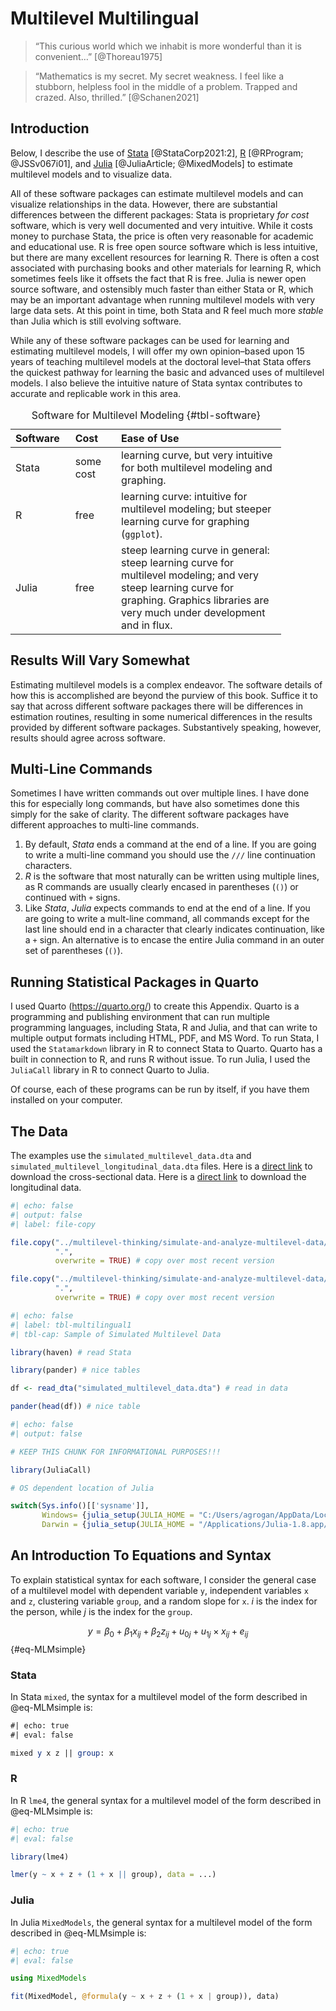 # Multilevel Multilingual

> "This curious world which we inhabit is more wonderful than it is convenient..." [@Thoreau1975]

> "Mathematics is my secret. My secret weakness. I feel like a stubborn, helpless fool in the middle of a problem. Trapped and crazed. Also, thrilled." [@Schanen2021]

## Introduction

Below, I describe the use of [Stata](https://www.stata.com/) [@StataCorp2021:2], [R](https://www.r-project.org/) [@RProgram; @JSSv067i01], and [Julia](https://www.julialang.org/) [@JuliaArticle; @MixedModels] to estimate multilevel models and to visualize data. 

All of these software packages can estimate multilevel models and can visualize relationships in the data. However, there are substantial differences between the different packages: Stata is proprietary *for cost* software, which is very well documented and very intuitive. While it costs money to purchase Stata, the price is often very reasonable for academic and educational use. R is free open source software which is less intuitive, but there are many excellent resources for learning R. There is often a cost associated with purchasing books and other materials for learning R, which sometimes feels like it offsets the fact that R is free. Julia is newer open source software, and ostensibly much faster than either Stata or R, which may be an important advantage when running multilevel models with very large data sets. At this point in time, both Stata and R feel much more *stable* than Julia which is still evolving software.

While any of these software packages can be used for learning and estimating multilevel models, I will offer my own opinion--based upon 15 years of teaching multilevel models at the doctoral level--that Stata offers the quickest pathway for learning the basic and advanced uses of multilevel models. I also believe the intuitive nature of Stata syntax contributes to accurate and replicable work in this area.

-------------------------------------------------------------
Software    Cost       Ease of Use
----------- ---------- --------------------------------------
Stata       some cost  learning curve, but very intuitive
                       for both multilevel modeling and
                       graphing.

R           free       learning curve: intuitive for 
                       multilevel modeling; but steeper
                       learning curve for graphing (`ggplot`).

Julia       free       steep learning curve in general: 
                       steep learning curve
                       for multilevel modeling; and very steep
                       learning curve for graphing. Graphics
                       libraries are very much under development
                       and in flux.
-------------------------------------------------------------

: Software for Multilevel Modeling {#tbl-software}

::: {.callout-tip}
## Results Will Vary Somewhat

Estimating multilevel models is a complex endeavor. The software details of how this is accomplished are beyond the purview of this book. Suffice it to say that across different software packages there will be differences in estimation routines, resulting in some numerical differences in the results provided by different software packages. Substantively speaking, however, results should agree across software. 
:::

::: {.callout-tip}
## Multi-Line Commands

Sometimes I have written commands out over multiple lines. I have done this for especially long commands, but have also sometimes done this simply for the sake of clarity. The different software packages have different approaches to multi-line commands.

1. By default, *Stata* ends a command at the end of a line. If you are going to write a multi-line command you should use the `///` line continuation characters.
2. *R* is the software that most naturally can be written using multiple lines, as R commands are usually clearly encased in parentheses (`()`) or continued with `+` signs.
3. Like *Stata*, *Julia* expects commands to end at the end of a line. If you are going to write a mult-line command, all commands except for the last line should end in a character that clearly indicates continuation, like a `+` sign. An alternative is to encase the entire Julia command in an outer set of parentheses (`()`).
:::

::: {.callout-tip}
## Running Statistical Packages in Quarto

I used Quarto ([https://quarto.org/](https://quarto.org/)) to create this Appendix. Quarto is a programming and publishing environment that can run multiple programming languages, including Stata, R and Julia, and that can write to multiple output formats including HTML, PDF, and MS Word. To run Stata, I used the `Statamarkdown` library in R to connect Stata to Quarto. Quarto has a built in connection to R, and runs R without issue. To run Julia, I used the `JuliaCall` library in R to connect Quarto to Julia.

Of course, each of these programs can be run by itself, if you have them installed on your computer.
:::

## The Data {#sec-data}

The examples use the `simulated_multilevel_data.dta` and `simulated_multilevel_longitudinal_data.dta` files. Here is a [direct link](https://github.com/agrogan1/multilevel-multilingual/raw/main/simulated_multilevel_data.dta) to download the cross-sectional data. Here is a [direct link](https://github.com/agrogan1/multilevel-multilingual/raw/main/simulated_multilevel_longitudinal_data.dta) to download the longitudinal data.

```r
#| echo: false
#| output: false
#| label: file-copy

file.copy("../multilevel-thinking/simulate-and-analyze-multilevel-data/simulated_multilevel_data.dta", 
          ".",
          overwrite = TRUE) # copy over most recent version

file.copy("../multilevel-thinking/simulate-and-analyze-multilevel-data/simulated_multilevel_longitudinal_data.dta", 
          ".",
          overwrite = TRUE) # copy over most recent version

```

```r
#| echo: false
#| label: tbl-multilingual1
#| tbl-cap: Sample of Simulated Multilevel Data

library(haven) # read Stata

library(pander) # nice tables

df <- read_dta("simulated_multilevel_data.dta") # read in data

pander(head(df)) # nice table

```

```r
#| echo: false
#| output: false

# KEEP THIS CHUNK FOR INFORMATIONAL PURPOSES!!!

library(JuliaCall)

# OS dependent location of Julia

switch(Sys.info()[['sysname']],
       Windows= {julia_setup(JULIA_HOME = "C:/Users/agrogan/AppData/Local/Programs/Julia-1.10.2/bin/")},
       Darwin = {julia_setup(JULIA_HOME = "/Applications/Julia-1.8.app/Contents/Resources/julia/bin")})

```

## An Introduction To Equations and Syntax {#sec-syntax}

To explain statistical syntax for each software, I consider the general case of a multilevel model with dependent variable `y`, independent variables `x` and `z`, clustering variable `group`, and a random slope for `x`. *i* is the index for the person, while *j* is the index for the `group`.

$$y = \beta_0 + \beta_1 x_{ij} + \beta_2 z_{ij} + u_{0j} + u_{1j} \times x_{ij} + e_{ij}$$ {#eq-MLMsimple}

::: {.panel-tabset group="language"}

### Stata

In Stata `mixed`, the syntax for a multilevel model of the form described in @eq-MLMsimple is:

```stata
#| echo: true
#| eval: false

mixed y x z || group: x

```

### R

In R `lme4`, the general syntax for a multilevel model of the form described in @eq-MLMsimple is:

```r
#| echo: true
#| eval: false

library(lme4)

lmer(y ~ x + z + (1 + x || group), data = ...)

```

### Julia

In Julia `MixedModels`, the general syntax for a multilevel model of the form described in @eq-MLMsimple is:

```julia
#| echo: true
#| eval: false

using MixedModels

fit(MixedModel, @formula(y ~ x + z + (1 + x | group)), data)

```

:::

